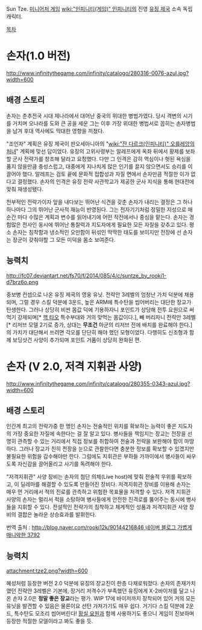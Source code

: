 Sun Tze. [[미니어처 게임]] [[wiki:"인피니티(게임)" 인피니티]]의 진영 [[유징 제국]] 소속 독립 캐릭터.

[[목차]]
= 손자(1.0 버전) =
http://www.infinitythegame.com/infinity/catalogo/280316-0076-azul.jpg?width=600

== 배경 스토리 ==
손자는 춘추전국 시대 제나라에서 대어난 중국의 위대한 병법가였다. 당시 격변의 시기를 거치며 오나라를 도와 큰 공을 세운 그는 이후 가장 위대한 병법서로 꼽히는 손자병법을 남겨 후대 역사에도 막대한 영향을 끼쳤다.

"조언자" 계획은 유징 제국이 판오세아니아의 "[[wiki:"잔 다르크(인피니티)" 오를레앙의 처녀]]" 계획에 맞선 답이었다. 유징의 고위사령부는 알레프에게 옥좌 뒤에서 황제를 보좌할 군사 전략가를 창조해 달라고 요청했다. 다만 그 인격은 감히 역심이나 헛된 욕심을 품지 않을만큼 충성스럽고, 대중에게 지나치게 많은 인기를 끌지 않으면서도 승리를 이끌어야 했다. 알레프는 검토 끝에 문화적 접합성과 자질 면에서 손자만큼 적절한 이가 없다고 결정했다. 손자의 인격은 유징 전략 사관학교가 제공한 군사 지식을 통해 현대전에 맞춰 재생성됐다. 

천부적인 전략가이자 앞을 내다보는 뛰어난 식견을 갖춘 손자가 내리는 결정은 그 하나하나마다 그의 뛰어난 군사적 재능이 반영된다. 그는 전자기기처럼 정밀한 지성으로 매순간 마다  수많은 계획과 변수를 읽어내기에 어떤 작전에서나 중심을 맡는다. 손자는 경험많은 전사인 동시에 뛰어난 통찰력과 지도자에게 필요한 모든 자질을 갖추고 있다. 평소 손자는 침착함과 냉소적인 오만함이 뒤섞인 딱딱한 태도를 보이지만 전장에 선 손자는 장군이 갖춰야할 그 모든 미덕을 몸소 보여준다.

== 능력치 ==
http://fc07.deviantart.net/fs70/f/2014/085/4/c/suntze_by_rooki1-d7brz6o.png

중보병 컨셉으로 나온 유징 제국의 영웅 유닛. 전략안 3레벨의 엄청난 가치 덕분에 채용되며, 그럴 경우 스킬 덕분에 3운드, 높은 ARM에 특수탄을 씹어버리는 대단한 장교가 탄생한다. 그러나 상당히 비싼 몸값 덕에 기용하자니 포인트가 상당해 전투 요원으로 써먹기 강제되며[* [[핵 타오]] 특수부대와 거의 맞먹는 몸값이다.], 빼 버리자니 전략안 3레벨[* 리저브 모델 2기로 증가, 상대는 '''무조건''' 아군의 리저브 전에 배치를 완료해야 한다.]의 가치가 대단해서 쓰려면 각오를 단단히 해야 했던 모형이었다. 다행히도 신조형과 함께 보딩샷건 사양이 추가되며 포인트 거품이 상당히 완화된 편.


= 손자 (V 2.0, 저격 지휘관 사양) =
http://www.infinitythegame.com/infinity/catalogo/280355-0343-azul.jpg?width=600

== 배경 스토리 ==
인간계 최고의 전략가중 한 명인 손자는 전술적인 위치를 확보하는 능력이 좋은 지도자의 가장 중요한 자질에 속한다는 걸 잘 알고 있다. 병사들을 책임지는 장교는 전장을 선명히 관측할 수 있는 거리에서 직접 정보를 취합하여 전술과 전략을 보완해야 함이 마땅하다. 그러나 장교가 친히 전장을 눈으로 관찰한다면 충분한 정보를 확보할 수 있겠지만 불필요한 위험을 감수해야만 한다. 그럼에도 지휘관은 부하들 가까이에서 병사들이 싸우도록 자신감을 끌어올리고 사기를 독려해야 한다.

"저격지휘관" 사양 장비는 손자의 첨단 의체(Live host)에 맞춰 전술적 우위를 확보하고, 이 딜레마를 해결할 수 있도록 만들어진 장비다. 저격지휘관 장비를 이용해 손자는 매우 먼 거리에서 적의 진로를 관측하고 위험한 목표물을 저격할 수 있다. 저격 지휘관 사양의 손자는 멀리서 적을 소탕하여 병사들에게 안전한 진격로를 뚫어주는 동시에 병사들을 지휘할 수 있다. 전설적인 전략가의 침착하고 체계적인 성품과 저격지휘관 사양 장비의 결합은 놀라운 상승효과를 발휘한다.

번역 출처 : [[http://blog.naver.com/rooki12k/90144216846 네이버 블로그 가볍게 매니악한 3792]]

== 능력치 ==
attachment:tze2.png?width=600

혜성처럼 등장한 버전 2.0 덕분에 유징의 장교진이 한층 다채로워졌다. 손자의 존재가치였던 전략안 3레벨은 기본에, 장거리 저격수가 부족했던 유징에게 X-2바이저를 달고 나온 손자 2.0은 '''정말 좋은 장교'''라는 평가. WIP 17에 바이저까지 장착되어 있어 거의 모든 유닛을 발견할 수 있음은 물론이요 선턴 가져가기도 매우 쉽다. 거기다 스킬 덕분에 2운드, 특수탄도 모조리 씹어버린다! [[황실 요원]]과 함께 사용하기도 좋으니 게임이 진보하며 등장한 적절한 모델이라고 봐도 좋을 듯.
